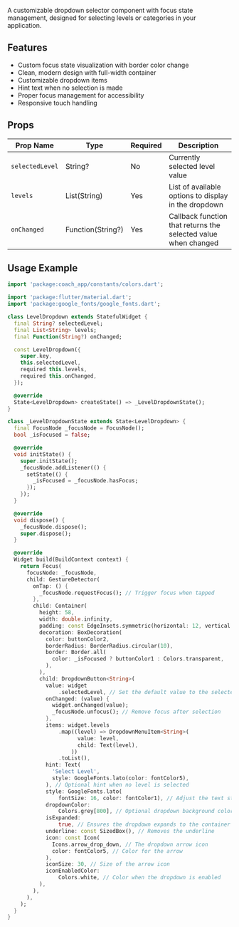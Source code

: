 
<Meta title="Components/LevelDropdown" />

A customizable dropdown selector component with focus state management, designed for selecting levels or categories in your application.

## Features

- Custom focus state visualization with border color change
- Clean, modern design with full-width container
- Customizable dropdown items
- Hint text when no selection is made
- Proper focus management for accessibility
- Responsive touch handling

## Props

| Prop Name       | Type              | Required | Description                                                    |
| --------------- | ----------------- | -------- | -------------------------------------------------------------- |
| `selectedLevel` | String?           | No       | Currently selected level value                                 |
| `levels`        | List(String)      | Yes      | List of available options to display in the dropdown           |
| `onChanged`     | Function(String?) | Yes      | Callback function that returns the selected value when changed |

## Usage Example

```dart
import 'package:coach_app/constants/colors.dart';

import 'package:flutter/material.dart';
import 'package:google_fonts/google_fonts.dart';

class LevelDropdown extends StatefulWidget {
  final String? selectedLevel;
  final List<String> levels;
  final Function(String?) onChanged;

  const LevelDropdown({
    super.key,
    this.selectedLevel,
    required this.levels,
    required this.onChanged,
  });

  @override
  State<LevelDropdown> createState() => _LevelDropdownState();
}

class _LevelDropdownState extends State<LevelDropdown> {
  final FocusNode _focusNode = FocusNode();
  bool _isFocused = false;

  @override
  void initState() {
    super.initState();
    _focusNode.addListener(() {
      setState(() {
        _isFocused = _focusNode.hasFocus;
      });
    });
  }

  @override
  void dispose() {
    _focusNode.dispose();
    super.dispose();
  }

  @override
  Widget build(BuildContext context) {
    return Focus(
      focusNode: _focusNode,
      child: GestureDetector(
        onTap: () {
          _focusNode.requestFocus(); // Trigger focus when tapped
        },
        child: Container(
          height: 58,
          width: double.infinity,
          padding: const EdgeInsets.symmetric(horizontal: 12, vertical: 8),
          decoration: BoxDecoration(
            color: buttonColor2,
            borderRadius: BorderRadius.circular(10),
            border: Border.all(
              color: _isFocused ? buttonColor1 : Colors.transparent,
            ),
          ),
          child: DropdownButton<String>(
            value: widget
                .selectedLevel, // Set the default value to the selected level
            onChanged: (value) {
              widget.onChanged(value);
              _focusNode.unfocus(); // Remove focus after selection
            },
            items: widget.levels
                .map((level) => DropdownMenuItem<String>(
                      value: level,
                      child: Text(level),
                    ))
                .toList(),
            hint: Text(
              'Select Level',
              style: GoogleFonts.lato(color: fontColor5),
            ), // Optional hint when no level is selected
            style: GoogleFonts.lato(
                fontSize: 16, color: fontColor1), // Adjust the text style
            dropdownColor:
                Colors.grey[800], // Optional dropdown background color
            isExpanded:
                true, // Ensures the dropdown expands to the container's width
            underline: const SizedBox(), // Removes the underline
            icon: const Icon(
              Icons.arrow_drop_down, // The dropdown arrow icon
              color: fontColor5, // Color for the arrow
            ),
            iconSize: 30, // Size of the arrow icon
            iconEnabledColor:
                Colors.white, // Color when the dropdown is enabled
          ),
        ),
      ),
    );
  }
}
```

